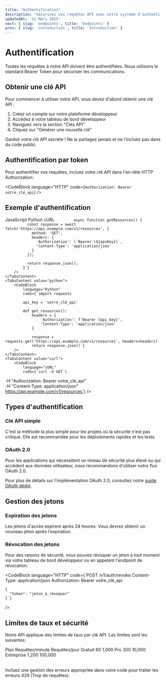 ```yaml
---
title: "Authentification"
description: "Sécurisez vos requêtes API avec notre système d'authentification"
updatedAt: '12 Mars 2025'
next: { slug: 'endpoints', title: 'Endpoints' }
prev: { slug: 'introduction', title: 'Introduction' }
---
```


# Authentification

Toutes les requêtes à notre API doivent être authentifiées. Nous utilisons le standard Bearer Token pour sécuriser les communications.

## Obtenir une clé API

Pour commencer à utiliser notre API, vous devez d'abord obtenir une clé API :

1. Créez un compte sur notre plateforme développeur
2. Accédez à votre tableau de bord développeur
3. Naviguez vers la section "Clés API"
4. Cliquez sur "Générer une nouvelle clé"

<Alert title="Attention">
    Gardez votre clé API secrète ! Ne la partagez jamais et ne l'incluez pas dans du code public.
</Alert>

## Authentification par token

Pour authentifier vos requêtes, incluez votre clé API dans l'en-tête HTTP Authorization:

<CodeBlock
    language="HTTP"
    code={`Authorization: Bearer votre_clé_api`}
/>

## Exemple d'authentification

<CodeTabs>
    <TabsList>
        <TabsTrigger value="javascript">JavaScript</TabsTrigger>
        <TabsTrigger value="python">Python</TabsTrigger>
        <TabsTrigger value="curl">cURL</TabsTrigger>
    </TabsList>
    <TabsContent value="javascript">
        <CodeBlock
            language="JavaScript"
            code={`const apiKey = 'votre_clé_api';

            async function getResources() {
              const response = await fetch('https://api.example.com/v1/resources', {
                method: 'GET',
                headers: {
                  'Authorization': \`Bearer \${apiKey}\`,
                  'Content-Type': 'application/json'
                }
              });

              return response.json();
            }`}
        />
    </TabsContent>
    <TabsContent value="python">
        <CodeBlock
            language="Python"
            code={`import requests

            api_key = 'votre_clé_api'

            def get_resources():
                headers = {
                    'Authorization': f'Bearer {api_key}',
                    'Content-Type': 'application/json'
                }

                response = requests.get('https://api.example.com/v1/resources', headers=headers)
                return response.json()`}
        />
    </TabsContent>
    <TabsContent value="curl">
        <CodeBlock
            language="cURL"
            code={`curl -X GET \
  -H "Authorization: Bearer votre_clé_api" \
  -H "Content-Type: application/json" \
  https://api.example.com/v1/resources`}
        />
    </TabsContent>
</CodeTabs>

## Types d'authentification

### Clé API simple

C'est la méthode la plus simple pour les projets où la sécurité n'est pas critique. Elle est recommandée pour les déploiements rapides et les tests.

### OAuth 2.0

Pour les applications qui nécessitent un niveau de sécurité plus élevé ou qui accèdent aux données utilisateur, nous recommandons d'utiliser notre flux OAuth 2.0.

<Alert title="Information">
    Pour plus de détails sur l'implémentation OAuth 2.0, consultez notre <a href="/hub/docs/oauth">guide OAuth dédié</a>.
</Alert>

## Gestion des jetons

### Expiration des jetons

Les jetons d'accès expirent après 24 heures. Vous devrez obtenir un nouveau jeton après l'expiration.

### Révocation des jetons

Pour des raisons de sécurité, vous pouvez révoquer un jeton à tout moment via votre tableau de bord développeur ou en appelant l'endpoint de révocation:

<CodeBlock
    language="HTTP"
    code={`POST /v1/auth/revoke
Content-Type: application/json
Authorization: Bearer votre_clé_api

    {
      "token": "jeton_à_révoquer"
    }`}
/>

## Limites de taux et sécurité

Notre API applique des limites de taux par clé API. Les limites sont les suivantes:

<Table>
        <TableHeader>
          <TableRow>
            <TableHead>Plan</TableHead>
            <TableHead>Requêtes/minute</TableHead>
            <TableHead>Requêtes/jour</TableHead>
          </TableRow>
        </TableHeader>
        <TableBody>
          <TableRow>
            <TableCell>Gratuit</TableCell>
            <TableCell>60</TableCell>
            <TableCell>1,000</TableCell>
          </TableRow>
          <TableRow>
            <TableCell>Pro</TableCell>
            <TableCell>300</TableCell>
            <TableCell>10,000</TableCell>
          </TableRow>
          <TableRow>
            <TableCell>Entreprise</TableCell>
            <TableCell>1,200</TableCell>
            <TableCell>100,000</TableCell>
          </TableRow>
        </TableBody>
      </Table>

<Alert title="Conseil">
    Incluez une gestion des erreurs appropriée dans votre code pour traiter les erreurs 429 (Trop de requêtes).
</Alert>